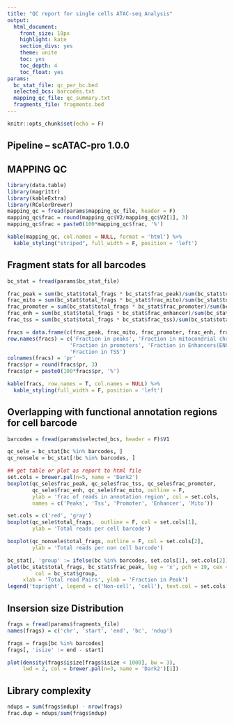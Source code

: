 ```yaml
---
title: "QC report for single cells ATAC-seq Analysis"
output: 
  html_document:
    front_size: 18px
    highlight: kate
    section_divs: yes
    theme: unite
    toc: yes
    toc_depth: 4
    toc_float: yes
params:
  bc_stat_file: qc_per_bc.bed
  selected_bcs: barcodes.txt
  mapping_qc_file: qc_summary.txt
  fragments_file: fragments.bed
---
```


```r
knitr::opts_chunk$set(echo = F)
```

## Pipeline -- scATAC-pro 1.0.0

## MAPPING QC

```r
library(data.table)
library(magrittr)
library(kableExtra)
library(RColorBrewer)
mapping_qc = fread(params$mapping_qc_file, header = F)
mapping_qc$frac = round(mapping_qc$V2/mapping_qc$V2[1], 3)
mapping_qc$frac = paste0(100*mapping_qc$frac, '%')

kable(mapping_qc, col.names = NULL, format = 'html') %>%
  kable_styling("striped", full_width = F, position = 'left')

```

## Fragment stats for all barcodes

```r
bc_stat = fread(params$bc_stat_file)

frac_peak = sum(bc_stat$total_frags * bc_stat$frac_peak)/sum(bc_stat$total_frags)
frac_mito = sum(bc_stat$total_frags * bc_stat$frac_mito)/sum(bc_stat$total_frags)
frac_promoter = sum(bc_stat$total_frags * bc_stat$frac_promoter)/sum(bc_stat$total_frags)
frac_enh = sum(bc_stat$total_frags * bc_stat$frac_enhancer)/sum(bc_stat$total_frags)
frac_tss = sum(bc_stat$total_frags * bc_stat$frac_tss)/sum(bc_stat$total_frags)

fracs = data.frame(c(frac_peak, frac_mito, frac_promoter, frac_enh, frac_tss))
row.names(fracs) = c('Fraction in peaks', 'Fraction in mitocondrial chromosome',
                    'Fraction in promoters', 'Fraction in Enhancers(ENCODE)', 
                    'Fraction in TSS')
colnames(fracs) = 'pr'
fracs$pr = round(fracs$pr, 3)
fracs$pr = paste0(100*fracs$pr, '%')

kable(fracs, row.names = T, col.names = NULL) %>%
  kable_styling(full_width = F, position = 'left')

```

## Overlapping with functional annotation regions for cell barcode

```r
barcodes = fread(params$selected_bcs, header = F)$V1

qc_sele = bc_stat[bc %in% barcodes, ]
qc_nonsele = bc_stat[!bc %in% barcodes, ]


```

```r
## get table or plot as report to html file
set.cols = brewer.pal(n=5, name = 'Dark2')
boxplot(qc_sele$frac_peak, qc_sele$frac_tss, qc_sele$frac_promoter, 
        qc_sele$frac_enh, qc_sele$frac_mito, outline = F,
        ylab = 'frac of reads in annotation region', col = set.cols,
        names = c('Peaks', 'Tss', 'Promoter', 'Enhancer', 'Mito'))

```


```r
set.cols = c('red', 'gray')
boxplot(qc_sele$total_frags,  outline = F, col = set.cols[1],
        ylab = 'Total reads per cell barcode')

boxplot(qc_nonsele$total_frags, outline = F, col = set.cols[2],
        ylab = 'Total reads per non cell barcode')


```

```r
bc_stat[, 'group' := ifelse(bc %in% barcodes, set.cols[1], set.cols[2])]
plot(bc_stat$total_frags, bc_stat$frac_peak, log = 'x', pch = 19, cex = 0.2,
         col = bc_stat$group,
     xlab = 'Total read Pairs', ylab = 'Fraction in Peak')
legend('topright', legend = c('Non-cell', 'cell'), text.col = set.cols[2:1], bty = 'n')

```

## Insersion size Distribution

```r
frags = fread(params$fragments_file)
names(frags) = c('chr', 'start', 'end', 'bc', 'ndup')

frags = frags[bc %in% barcodes]
frags[, 'isize' := end - start]

plot(density(frags$isize[frags$isize < 1000], bw = 3),
     lwd = 2, col = brewer.pal(n=3, name = 'Dark2')[1])

```

## Library complexity

```r
ndups = sum(frags$ndup) - nrow(frags)
frac.dup = ndups/sum(frags$ndup)

```

